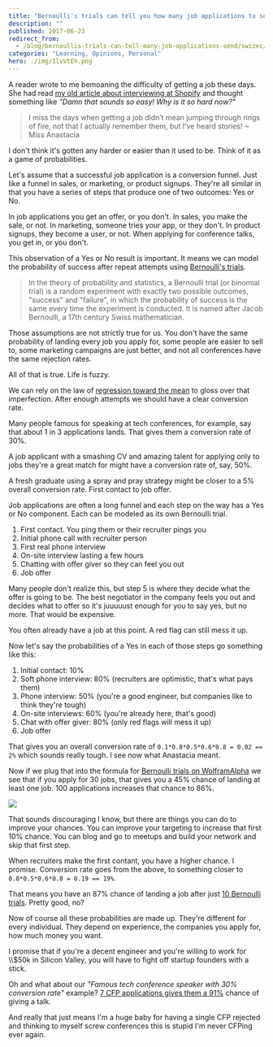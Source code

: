 ```yaml
---
title: "Bernoulli's trials can tell you how many job applications to send"
description: ""
published: 2017-06-23
redirect_from:
  - /blog/bernoullis-trials-can-tell-many-job-applications-send/swizec/7677
categories: "Learning, Opinions, Personal"
hero: ./img/1lvVtEh.png
---
```


A reader wrote to me bemoaning the difficulty of getting a job these days. She had read [my old article about interviewing at Shopify](https://swizec.com/blog/the-most-pleasant-job-interview-i-have-ever-had/swizec/6121) and thought something like _"Damn that sounds so easy! Why is it so hard now?"_

> I miss the days when getting a job didn’t mean jumping through rings of fire, not that I actually remember them, but I’ve heard stories! ~ Miss Anastacia

I don't think it's gotten any harder or easier than it used to be. Think of it as a game of probabilities.

Let's assume that a successful job application is a conversion funnel. Just like a funnel in sales, or marketing, or product signups. They're all similar in that you have a series of steps that produce one of two outcomes: Yes or No.

In job applications you get an offer, or you don't. In sales, you make the sale, or not. In marketing, someone tries your app, or they don't. In product signups, they become a user, or not. When applying for conference talks, you get in, or you don't.

This observation of a Yes or No result is important. It means we can model the probability of success after repeat attempts using [Bernoulli's trials](https://en.wikipedia.org/wiki/Bernoulli_trial).

> In the theory of probability and statistics, a Bernoulli trial (or binomial trial) is a random experiment with exactly two possible outcomes, "success" and "failure", in which the probability of success is the same every time the experiment is conducted. It is named after Jacob Bernoulli, a 17th century Swiss mathematician.

Those assumptions are not strictly true for us. You don't have the same probability of landing every job you apply for, some people are easier to sell to, some marketing campaigns are just better, and not all conferences have the same rejection rates.

All of that is true. Life is fuzzy.

We can rely on the law of [regression toward the mean](https://en.wikipedia.org/wiki/Regression_toward_the_mean) to gloss over that imperfection. After enough attempts we should have a clear conversion rate.

Many people famous for speaking at tech conferences, for example, say that about 1 in 3 applications lands. That gives them a conversion rate of 30%.

A job applicant with a smashing CV and amazing talent for applying only to jobs they're a great match for might have a conversion rate of, say, 50%.

A fresh graduate using a spray and pray strategy might be closer to a 5% overall conversion rate. First contact to job offer.

Job applications are often a long funnel and each step on the way has a Yes or No component. Each can be modeled as its own Bernoulli trial.

1.  First contact. You ping them or their recruiter pings you
2.  Initial phone call with recruiter person
3.  First real phone interview
4.  On-site interview lasting a few hours
5.  Chatting with offer giver so they can feel you out
6.  Job offer

Many people don't realize this, but step 5 is where they decide what the offer is going to be. The best negotiator in the company feels you out and decides what to offer so it's juuuuust enough for you to say yes, but no more. That would be expensive.

You often already have a job at this point. A red flag can still mess it up.

Now let's say the probabilities of a Yes in each of those steps go something like this:

1.  Initial contact: 10%
2.  Soft phone interview: 80% (recruiters are optimistic, that's what pays them)
3.  Phone interview: 50% (you're a good engineer, but companies like to think they're tough)
4.  On-site interviews: 60% (you're already here, that's good)
5.  Chat with offer giver: 80% (only red flags will mess it up)
6.  Job offer

That gives you an overall conversion rate of `0.1*0.8*0.5*0.6*0.8 = 0.02 == 2%` which sounds really tough. I see now what Anastacia meant.

Now if we plug that into the formula for [Bernoulli trials on WolframAlpha](https://www.wolframalpha.com/input/?i=30+trials+p%3D0.02) we see that if you apply for 30 jobs, that gives you a 45% chance of landing at least one job. 100 applications increases that chance to 86%.

![](./img/1lvVtEh.png)

That sounds discouraging I know, but there are things you can do to improve your chances. You can improve your targeting to increase that first 10% chance. You can blog and go to meetups and build your network and skip that first step.

When recruiters make the first contant, you have a higher chance. I promise. Conversion rate goes from the above, to something closer to `0.8*0.5*0.6*0.8 = 0.19 == 19%`.

That means you have an 87% chance of landing a job after just [10 Bernoulli trials](https://www.wolframalpha.com/input/?i=10+trials+p%3D0.19). Pretty good, no?

Now of course all these probabilities are made up. They're different for every individual. They depend on experience, the companies you apply for, how much money you want.

I promise that if you're a decent engineer and you're willing to work for \\\\\$50k in Silicon Valley, you will have to fight off startup founders with a stick.

Oh and what about our _"Famous tech conference speaker with 30% conversion rate"_ example? [7 CFP applications gives them a 91%](https://www.wolframalpha.com/input/?i=7+trials+p%3D0.3) chance of giving a talk.

And really that just means I'm a huge baby for having a single CFP rejected and thinking to myself screw conferences this is stupid I'm never CFPing ever again.
